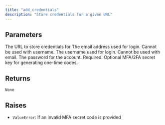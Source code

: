 ```yaml
---
title: "add_credentials"
description: "Store credentials for a given URL"
---
```





## Parameters

<ParamField path="url" type="str">
  The URL to store credentials for
</ParamField>

<ParamField path="email" type="NotRequired[str]" required>
  The email address used for login. Cannot be used with username.
</ParamField>

<ParamField path="username" type="NotRequired[str]" required>
  The username used for login. Cannot be used with email.
</ParamField>

<ParamField path="password" type="str" required>
  The password for the account. Required.
</ParamField>

<ParamField path="mfa_secret" type="NotRequired[str]" required>
  Optional MFA/2FA secret key for generating one-time codes.
</ParamField>

## Returns

`None`

## Raises

- `ValueError`: If an invalid MFA secret code is provided
